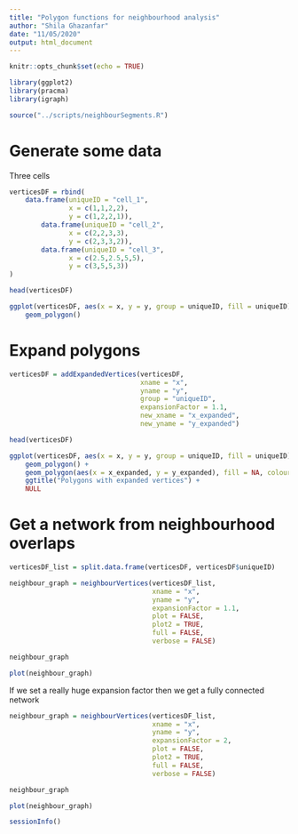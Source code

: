 ```yaml
---
title: "Polygon functions for neighbourhood analysis"
author: "Shila Ghazanfar"
date: "11/05/2020"
output: html_document
---
```


```r
knitr::opts_chunk$set(echo = TRUE)
```

```r
library(ggplot2)
library(pracma)
library(igraph)
```

```r
source("../scripts/neighbourSegments.R")
```

# Generate some data

Three cells

```r
verticesDF = rbind(
    data.frame(uniqueID = "cell_1",
               x = c(1,1,2,2),
               y = c(1,2,2,1)),
        data.frame(uniqueID = "cell_2",
               x = c(2,2,3,3),
               y = c(2,3,3,2)),
        data.frame(uniqueID = "cell_3",
               x = c(2.5,2.5,5,5),
               y = c(3,5,5,3))
)

head(verticesDF)

ggplot(verticesDF, aes(x = x, y = y, group = uniqueID, fill = uniqueID)) + 
    geom_polygon() 
```

# Expand polygons

```r
verticesDF = addExpandedVertices(verticesDF,
                                 xname = "x",
                                 yname = "y",
                                 group = "uniqueID",
                                 expansionFactor = 1.1,
                                 new_xname = "x_expanded",
                                 new_yname = "y_expanded")

head(verticesDF)

ggplot(verticesDF, aes(x = x, y = y, group = uniqueID, fill = uniqueID)) + 
    geom_polygon() +
    geom_polygon(aes(x = x_expanded, y = y_expanded), fill = NA, colour = "black") + 
    ggtitle("Polygons with expanded vertices") + 
    NULL
```

# Get a network from neighbourhood overlaps

```r
verticesDF_list = split.data.frame(verticesDF, verticesDF$uniqueID)

neighbour_graph = neighbourVertices(verticesDF_list,
                                    xname = "x",
                                    yname = "y",
                                    expansionFactor = 1.1,
                                    plot = FALSE,
                                    plot2 = TRUE,
                                    full = FALSE,
                                    verbose = FALSE)

neighbour_graph

plot(neighbour_graph)
```

If we set a really huge expansion factor then we get a fully connected network

```r
neighbour_graph = neighbourVertices(verticesDF_list,
                                    xname = "x",
                                    yname = "y",
                                    expansionFactor = 2,
                                    plot = FALSE,
                                    plot2 = TRUE,
                                    full = FALSE,
                                    verbose = FALSE)

neighbour_graph

plot(neighbour_graph)
```

```r
sessionInfo()
```